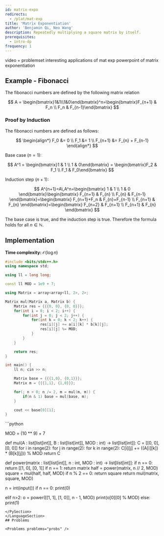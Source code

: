 ```yaml
---
id: matrix-expo
redirects:
  - /plat/mat-exp
title: 'Matrix Exponentiation'
author: 'Benjamin Qi, Neo Wang'
description: Repeatedly multiplying a square matrix by itself.
prerequisites:
  - intro-dp
frequency: 1
---
```


<Resources>
	<Resource source="CP2" title="5.9 - Powers of a Square Matrix" />
	<Resource source="CPH" title="23 - Matrices" />
	<Resource
		source="CF"
		url="https://codeforces.com/blog/entry/80195"
		title="Errichto - Matrix Exponentiation"
		starred
	>
		video + problemset
	</Resource>
	<Resource
		source="CF"
		title="Cool tricks using Matrix Exponential"
		url="https://codeforces.com/blog/entry/43225"
	>
		interesting applications of mat exp
	</Resource>
	<Resource
		source="Mostafa"
		title="Matrix Power Applications"
		url="https://github.com/mostafa-saad/ArabicCompetitiveProgramming/blob/master/04%20Math/Algorithms_Number_Theory_06_Matrix_Power_Applications.pptx"
	>
		powerpoint of matrix exponentiation
	</Resource>
</Resources>


## Example - Fibonacci

<FocusProblem problem='sample' />

The fibonacci numbers are defined by the following matrix relation

$$
A = \begin{bmatrix}1&1\\1&0\end{bmatrix}^n=\begin{bmatrix}F_{n+1} & F_n \\ F_n & F_{n-1}\end{bmatrix}
$$

### Proof by Induction

The fibonacci numbers are defined as follows:

$$
\begin{align*}
F_0 &= 0 \\
F_1 &= 1 \\
F_{n+1} &= F_{n} + F_{n-1}
\end{align*}
$$

Base case ($n=1$):

$$
A^1 = \begin{bmatrix}1 & 1 \\ 1 & 0\end{bmatrix} = \begin{bmatrix}F_2 & F_1 \\ F_1 & F_0\end{bmatrix}
$$

Induction step ($n+1$):

$$
A^{n+1}=A\,A^n=\begin{bmatrix}
1 & 1 \\ 1 & 0
\end{bmatrix}\begin{bmatrix}
F_{n+1} & F_{n} \\ F_{n} & F_{n-1}
\end{bmatrix}=\begin{bmatrix}
F_{n+1}+F_n & F_{n}+F_{n-1} \\  F_{n+1} & F_{n}
\end{bmatrix}=\begin{bmatrix}
F_{n+2} & F_{n+1} \\ F_{n+1} & F_{n}
\end{bmatrix}
$$

The base case is true, and the induction step is true. Therefore the formula
holds for all $n \in \mathbb{N}$.

<LanguageSection>

<CPPSection>

## Implementation

**Time complexity:** $\mathcal{O}(\log n)$

```cpp
#include <bits/stdc++.h>
using namespace std;

using ll = long long;

const ll MOD = 1e9 + 7;

using Matrix = array<array<ll, 2>, 2>;

Matrix mul(Matrix a, Matrix b) {
	Matrix res = {{{0, 0}, {0, 0}}};
	for(int i = 0; i < 2; i++) {
		for(int j = 0; j < 2; j++) {
			for(int k = 0; k < 2; k++) {
				res[i][j] += a[i][k] * b[k][j];
				res[i][j] %= MOD;
			}
		}
	}

	return res;
}

int main() {
	ll n; cin >> n;

	Matrix base = {{{1,0}, {0,1}}};
	Matrix m = {{{1,1}, {1,0}}};

	for(; n > 0; n /= 2, m = mul(m, m)) {
		if(n & 1) base = mul(base, m);
	}

	cout << base[0][1];
}
```
</CPPSection>

<PySection>
```python

MOD = (10 ** 9) + 7

def mul(A : list[list[int]], B : list[list[int]], MOD : int) -> list[list[int]]:
	C = [[0, 0], [0, 0]]
    	for i in range(2):
        	for j in range(2):
			for k in range(2):
				C[i][j] += ((A[i][k]) * (B[k][j])) % MOD
    	return C

def power(matrix : list[list[int]], n : int, MOD : int) -> list[list[int]]:
	if n == 0:
        	return [[1, 0], [0, 1]]
    	if n == 1:
        	return matrix
    	half = power(matrix, n // 2, MOD)
    	square = mul(half, half, MOD)
    	if n % 2 == 0:
        	return square
    	return mul(matrix, square, MOD)
 
 
n = int(input())
if n == 0:
  	print(0)
 
elif n>2:
    	o = power([[1, 1], [1, 0]], n - 1, MOD)
    	print(o[0][0] % MOD)
else:
    	print(1)

```
</PySection>
</LanguageSection>
## Problems

<Problems problems="probs" />
